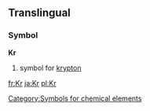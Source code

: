 ==Translingual==
===Symbol===
'''Kr'''
#{{chemistry}} symbol for [[krypton]]
[[Category:Symbols for chemical elements]]

[[fr:Kr]]
[[ja:Kr]]
[[pl:Kr]]